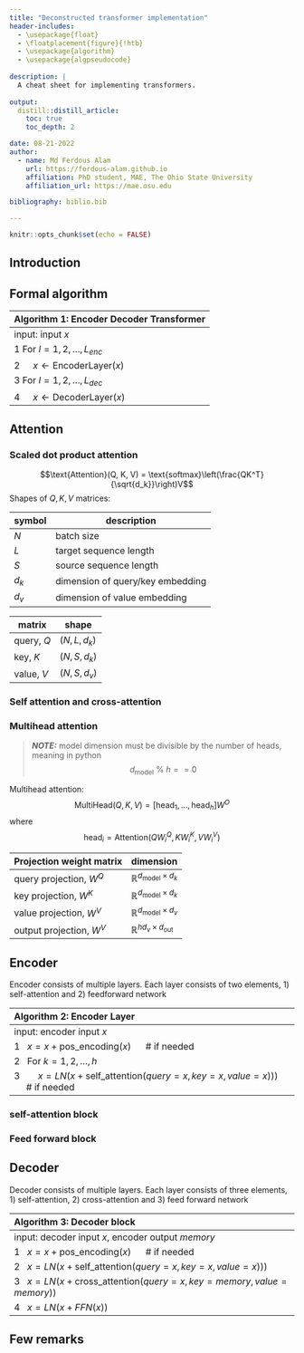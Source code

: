 ```yaml
---
title: "Deconstructed transformer implementation"
header-includes:
  - \usepackage{float}
  - \floatplacement{figure}{!htb}
  - \usepackage{algorithm}
  - \usepackage{algpseudocode}
  
description: |
  A cheat sheet for implementing transformers.
  
output:  
  distill::distill_article:
    toc: true
    toc_depth: 2

date: 08-21-2022
author:
  - name: Md Ferdous Alam
    url: https://ferdous-alam.github.io
    affiliation: PhD student, MAE, The Ohio State University
    affiliation_url: https://mae.osu.edu

bibliography: biblio.bib

---
```


```r
knitr::opts_chunk$set(echo = FALSE)
```

## Introduction
## Formal algorithm 
| Algorithm 1: Encoder Decoder Transformer|
| :---      |
| input: input $x$ |
| 1  For $l = 1, 2, \dots, L_{enc}$|
| 2  $\quad  x \leftarrow \text{EncoderLayer}(x)$|
| 3  For $l = 1, 2, \dots, L_{dec}$|
| 4  $\quad  x \leftarrow \text{DecoderLayer}(x)$|



## Attention 


### Scaled dot product attention
$$\text{Attention}(Q, K, V) = \text{softmax}\left(\frac{QK^T}{\sqrt{d_k}}\right)V$$
Shapes of $Q, K, V$ matrices: 

  | symbol | description |
  | -----  | ----- |
  | $N$ | batch size | 
  | $L$ | target sequence length | 
  | $S$ | source sequence length | 
  | $d_k$ | dimension of query/key embedding | 
  | $d_v$ | dimension of value embedding | 

  
  | matrix | shape |
  | -----  | ----- |
  | query, $Q$ | $(N, L, d_k)$ | 
  | key, $K$ | $(N, S, d_k)$ | 
  | value, $V$ | $(N, S, d_v)$ | 

### Self attention and cross-attention

### Multihead attention

> **_NOTE:_**  model dimension must be divisible by the number of heads, meaning in python $$ d_\text{model} \  \% \ h == 0 $$

Multihead attention: 
$$\text{MultiHead}(Q, K, V) = [\text{head}_1, \dots, \text{head}_h]W^O$$
where $$\text{head}_i = \text{Attention}(QW_i^Q, KW_i^K, VW_i^V)$$

  | Projection weight matrix | dimension |
  | -----  | ----- |
  | query projection, $W^Q$ | $\mathbb{R}^{d_\text{model}\times d_k}$ | 
  | key projection, $W^K$ |$\mathbb{R}^{d_\text{model}\times d_k}$ | 
  | value projection, $W^V$ | $\mathbb{R}^{d_\text{model}\times d_v}$ |
  | output projection, $W^V$ | $\mathbb{R}^{hd_v\times d_\text{out}}$ |
  

## Encoder
Encoder consists of multiple layers. Each layer consists of two elements, 1) self-attention and 2) feedforward network

| Algorithm 2: Encoder Layer|
| :---      |
| input: encoder input $x$ |
| 1 \ \ $x = x + \text{pos_encoding}(x)$ \ \ \ \ \ # if needed|
|2 \ \ For $k = 1, 2, \dots, h$ |
|3 \ \ $\quad x = LN(x + \text{self_attention}(query=x, key=x, value=x)))$ \ \ \ \ \ # if needed|

### self-attention block
### Feed forward block
## Decoder
Decoder consists of multiple layers. Each layer consists of three elements, 1) self-attention, 2) cross-attention and 3) feed forward network

| Algorithm 3: Decoder block|
| :---      |
| input: decoder input $x$, encoder output $memory$ |
| 1 \ \ $x = x + \text{pos_encoding}(x)$ \ \ \ \ \ # if needed|
| 2 \ \ $x = LN(x + \text{self_attention}(query=x, key=x, value=x)))$ |
| 3 \ \ $x = LN(x + \text{cross_attention}(query=x, key=memory, value=memory))$ |
| 4 \ \ $x = LN(x + FFN(x))$ |

## Few remarks 
